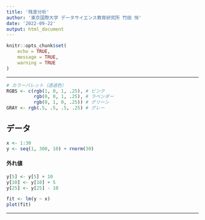 ---
title: '残差分析'
author: '東京国際大学 データサイエンス教育研究所 竹田 恒'
date: '2022-09-22'
output: html_document
---

```{r setup, include=FALSE}
knitr::opts_chunk$set(
	echo = TRUE,
	message = TRUE,
	warning = TRUE
)
```

------------------------------------------------------------------------

```{r echo=FALSE}
# カラーパレット（透過色）
RGBS <- c(rgb(1, 0, 1, .25), # ピンク
          rgb(0, 0, 1, .25), # ラベンダー
          rgb(0, 1, 0, .25)) # グリーン
GRAY <- rgb(.5, .5, .5, .25) # グレー
```

## データ

```{r}
x <- 1:30 
y <- seq(1, 300, 10) + rnorm(30) 
```

#### 外れ値
```{r}
y[5] <- y[5] + 10
y[10] <- y[10] + 5
y[25] <- y[25] - 10
```

```{r}
fit <- lm(y ~ x)
plot(fit)
```

------------------------------------------------------------------------

